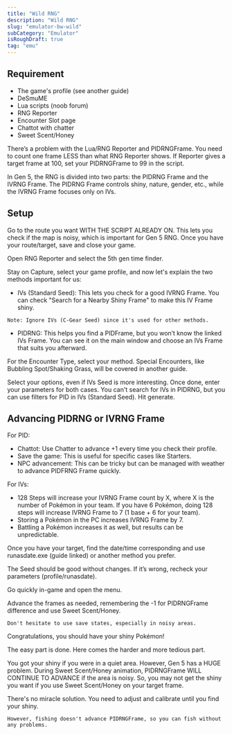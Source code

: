 ```yaml
---
title: "Wild RNG"
description: "Wild RNG"
slug: "emulator-bw-wild"
subCategory: "Emulator"
isRoughDraft: true
tag: "emu"
---
```


## Requirement

- The game's profile (see another guide)
- DeSmuME
- Lua scripts (noob forum)
- RNG Reporter
- Encounter Slot page
- Chattot with chatter
- Sweet Scent/Honey

There’s a problem with the Lua/RNG Reporter and PIDRNGFrame. You need to count one frame LESS than what RNG Reporter shows. If Reporter gives a target frame at 100, set your PIDRNGFrame to 99 in the script.

In Gen 5, the RNG is divided into two parts: the PIDRNG Frame and the IVRNG Frame. The PIDRNG Frame controls shiny, nature, gender, etc., while the IVRNG Frame focuses only on IVs.

## Setup

Go to the route you want WITH THE SCRIPT ALREADY ON. This lets you check if the map is noisy, which is important for Gen 5 RNG. Once you have your route/target, save and close your game.

Open RNG Reporter and select the 5th gen time finder.

Stay on Capture, select your game profile, and now let's explain the two methods important for us:

- IVs (Standard Seed): This lets you check for a good IVRNG Frame. You can check "Search for a Nearby Shiny Frame" to make this IV Frame shiny.

```
Note: Ignore IVs (C-Gear Seed) since it's used for other methods.
```

- PIDRNG: This helps you find a PIDFrame, but you won’t know the linked IVs Frame. You can see it on the main window and choose an IVs Frame that suits you afterward.

For the Encounter Type, select your method. Special Encounters, like Bubbling Spot/Shaking Grass, will be covered in another guide.

Select your options, even if IVs Seed is more interesting. Once done, enter your parameters for both cases. You can't search for IVs in PIDRNG, but you can use filters for PID in IVs (Standard Seed). Hit generate.

## Advancing PIDRNG or IVRNG Frame

For PID:

- Chattot: Use Chatter to advance +1 every time you check their profile.
- Save the game: This is useful for specific cases like Starters.
- NPC advancement: This can be tricky but can be managed with weather to advance PIDFRNG Frame quickly.

For IVs:

- 128 Steps will increase your IVRNG Frame count by X, where X is the number of Pokémon in your team. If you have 6 Pokémon, doing 128 steps will increase IVRNG Frame to 7 (1 base + 6 for your team).
- Storing a Pokémon in the PC increases IVRNG Frame by 7.
- Battling a Pokémon increases it as well, but results can be unpredictable.

Once you have your target, find the date/time corresponding and use runasdate.exe (guide linked) or another method you prefer.

The Seed should be good without changes. If it’s wrong, recheck your parameters (profile/runasdate).

Go quickly in-game and open the menu.

Advance the frames as needed, remembering the -1 for PIDRNGFrame difference and use Sweet Scent/Honey.

```
Don't hesitate to use save states, especially in noisy areas.
```

Congratulations, you should have your shiny Pokémon!

The easy part is done. Here comes the harder and more tedious part.

You got your shiny if you were in a quiet area. However, Gen 5 has a HUGE problem. During Sweet Scent/Honey animation, PIDRNGFrame WILL CONTINUE TO ADVANCE if the area is noisy. So, you may not get the shiny you want if you use Sweet Scent/Honey on your target frame.

There's no miracle solution. You need to adjust and calibrate until you find your shiny.

```
However, fishing doesn't advance PIDRNGFrame, so you can fish without any problems.
```
